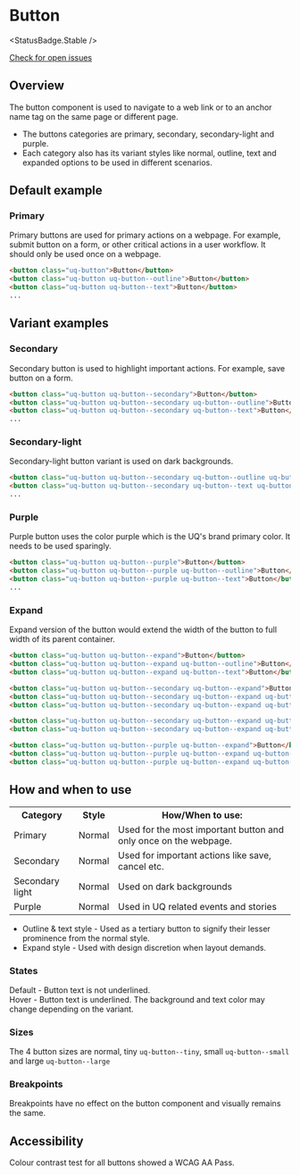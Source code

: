 
# Button

<StatusBadge.Stable />

<a href="https://github.com/uq-its-ss/design-system/issues" class="uq-button uq-button--text" target="_blank">Check for open issues</a>

## Overview

The button component is used to navigate to a web link or to an anchor name tag on the same page or different page. 
- The buttons categories are primary, secondary, secondary-light and purple. 
- Each category also has its variant styles like normal, outline, text and expanded options to be used in different scenarios.

## Default example

### Primary

Primary buttons are used for primary actions on a webpage. For example, submit button on a form, or other critical actions in a user workflow.
It should only be used once on a webpage.

<Canvas withSource="none">
  <Story id="components-button--primary" />
</Canvas>

```html
<button class="uq-button">Button</button>
<button class="uq-button uq-button--outline">Button</button>
<button class="uq-button uq-button--text">Button</button>
...
```

## Variant examples

### Secondary

Secondary button is used to highlight important actions. For example, save button on a form.

<Canvas withSource="none">
  <Story id="components-button--secondary" />
</Canvas>

```html
<button class="uq-button uq-button--secondary">Button</button>
<button class="uq-button uq-button--secondary uq-button--outline">Button</button>
<button class="uq-button uq-button--secondary uq-button--text">Button</button>
...
```

### Secondary-light

Secondary-light button variant is used on dark backgrounds.

<Canvas withSource="none">
  <Story height="270px" id="components-button--secondary-light" />
</Canvas>

```html
<button class="uq-button uq-button--secondary uq-button--outline uq-button--light">Button</button>
<button class="uq-button uq-button--secondary uq-button--text uq-button--light">Button</button>
...
```

### Purple

Purple button uses the color purple which is the UQ's brand primary color. It needs to be used sparingly.

<Canvas withSource="none">
  <Story id="components-button--purple" />
</Canvas>

```html
<button class="uq-button uq-button--purple">Button</button>
<button class="uq-button uq-button--purple uq-button--outline">Button</button>
<button class="uq-button uq-button--purple uq-button--text">Button</button>
...
```

### Expand

Expand version of the button would extend the width of the button to full width of its parent container.

<Canvas withSource="none">
  <Story id="components-button--expand" />
</Canvas>

```html
<button class="uq-button uq-button--expand">Button</button>
<button class="uq-button uq-button--expand uq-button--outline">Button</button>
<button class="uq-button uq-button--expand uq-button--text">Button</button>

<button class="uq-button uq-button--secondary uq-button--expand">Button</button>
<button class="uq-button uq-button--secondary uq-button--expand uq-button--outline">Button</button>
<button class="uq-button uq-button--secondary uq-button--expand uq-button--text">Button</button>

<button class="uq-button uq-button--secondary uq-button--expand uq-button--outline uq-button--light">Button</button>
<button class="uq-button uq-button--secondary uq-button--expand uq-button--text uq-button--light">Button</button>

<button class="uq-button uq-button--purple uq-button--expand">Button</button>
<button class="uq-button uq-button--purple uq-button--expand uq-button--outline">Button</button>
<button class="uq-button uq-button--purple uq-button--expand uq-button--text">Button</button>
```

## How and when to use

<table className="uqds-table  uqds-table--card uqds-table--colour">
  <tbody className="uqds-table__body">
    <tr className="uqds-table__mobile-heading">
      <th className="uqds-table__heading">Category</th>
      <th className="uqds-table__heading">Style</th>
      <th className="uqds-table__heading">How/When to use:</th>
    </tr>
    <tr className="uqds-table__row">
      <td className="uqds-table__item" data-title="Category:">Primary</td>
      <td className="uqds-table__item" data-title="Styles:">Normal</td>
      <td className="uqds-table__item" data-title="How/When to use:">Used for the most important button and only once on the webpage.</td>
    </tr>
    <tr className="uqds-table__row">
      <td className="uqds-table__item" data-title="Category:">Secondary</td>
      <td className="uqds-table__item" data-title="Styles:">Normal</td>
      <td className="uqds-table__item" data-title="How/When to use:">Used for important actions like save, cancel etc.</td>
    </tr>
    <tr className="uqds-table__row">
      <td className="uqds-table__item" data-title="Category:">Secondary light</td>
      <td className="uqds-table__item" data-title="Styles:">Normal</td>
      <td className="uqds-table__item" data-title="How/When to use:">Used on dark backgrounds</td>
    </tr>
    <tr className="uqds-table__row">
      <td className="uqds-table__item" data-title="Category:">Purple</td>
      <td className="uqds-table__item" data-title="Styles:">Normal</td>
      <td className="uqds-table__item" data-title="How/When to use:">Used in UQ related events and stories</td>
    </tr>
  </tbody>
</table>

- Outline & text style - Used as a tertiary button to signify their lesser prominence from the normal style.
- Expand style - Used with design discretion when layout demands.

### States

Default - Button text is not underlined. <br />
Hover - Button text is underlined. The background and text color may change depending on the variant.

### Sizes

The 4 button sizes are normal, tiny `uq-button--tiny`, small `uq-button--small` and large `uq-button--large`

### Breakpoints

Breakpoints have no effect on the button component and visually remains the same.


## Accessibility

Colour contrast test for all buttons showed a WCAG AA Pass.

